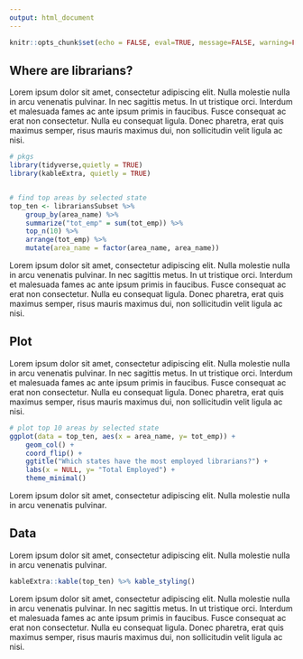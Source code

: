```yaml
---
output: html_document
---
```


```r
knitr::opts_chunk$set(echo = FALSE, eval=TRUE, message=FALSE, warning=FALSE)
```


## Where are librarians?

Lorem ipsum dolor sit amet, consectetur adipiscing elit. Nulla molestie nulla in arcu venenatis pulvinar. In nec sagittis metus. In ut tristique orci. Interdum et malesuada fames ac ante ipsum primis in faucibus. Fusce consequat ac erat non consectetur. Nulla eu consequat ligula. Donec pharetra, erat quis maximus semper, risus mauris maximus dui, non sollicitudin velit ligula ac nisi.

```r
# pkgs
library(tidyverse,quietly = TRUE)
library(kableExtra, quietly = TRUE)


# find top areas by selected state
top_ten <- librariansSubset %>% 
    group_by(area_name) %>%
    summarize("tot_emp" = sum(tot_emp)) %>%
    top_n(10) %>%
    arrange(tot_emp) %>%
    mutate(area_name = factor(area_name, area_name))

```

Lorem ipsum dolor sit amet, consectetur adipiscing elit. Nulla molestie nulla in arcu venenatis pulvinar. In nec sagittis metus. In ut tristique orci. Interdum et malesuada fames ac ante ipsum primis in faucibus. Fusce consequat ac erat non consectetur. Nulla eu consequat ligula. Donec pharetra, erat quis maximus semper, risus mauris maximus dui, non sollicitudin velit ligula ac nisi.

## Plot

Lorem ipsum dolor sit amet, consectetur adipiscing elit. Nulla molestie nulla in arcu venenatis pulvinar. In nec sagittis metus. In ut tristique orci. Interdum et malesuada fames ac ante ipsum primis in faucibus. Fusce consequat ac erat non consectetur. Nulla eu consequat ligula. Donec pharetra, erat quis maximus semper, risus mauris maximus dui, non sollicitudin velit ligula ac nisi.

```r
# plot top 10 areas by selected state
ggplot(data = top_ten, aes(x = area_name, y= tot_emp)) + 
    geom_col() +
    coord_flip() + 
    ggtitle("Which states have the most employed librarians?") + 
    labs(x = NULL, y= "Total Employed") + 
    theme_minimal()

```

Lorem ipsum dolor sit amet, consectetur adipiscing elit. Nulla molestie nulla in arcu venenatis pulvinar.

## Data

Lorem ipsum dolor sit amet, consectetur adipiscing elit. Nulla molestie nulla in arcu venenatis pulvinar.

```r
kableExtra::kable(top_ten) %>% kable_styling()
```


Lorem ipsum dolor sit amet, consectetur adipiscing elit. Nulla molestie nulla in arcu venenatis pulvinar. In nec sagittis metus. In ut tristique orci. Interdum et malesuada fames ac ante ipsum primis in faucibus. Fusce consequat ac erat non consectetur. Nulla eu consequat ligula. Donec pharetra, erat quis maximus semper, risus mauris maximus dui, non sollicitudin velit ligula ac nisi.
